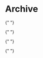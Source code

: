 
# Archive

<CardGrid>

{" "}
<LandingCard
  title="Catalog V3 versus Catalog V2"
  description="Learn how the Catalog V3 API differs from Catalog V2."
  href="/archive/store-operations/v2-products/v2-versus-v3"
/>

{" "}
<LandingCard
  title="Catalog V2 API reference"
  description="Find all the relevant information about the Catalog V2 API."
  href="/archive/store-operations/v2-catalog-products/v2-products"
/>

</CardGrid>

<CardGrid>

{" "}
<LandingCard
  title="Blueprint themes"
  description="Find answers to your questions about the (legacy) Blueprint base theme."
  href="/archive/storefront/blueprint/themes/anatomy-of-a-theme"
/>

{" "}
<LandingCard
  title="Blueprint Reference"
  description="Access template reference for the Blueprint theme engine."
  href="/archive/storefront/blueprint/reference/layouts"
/>

</CardGrid>
